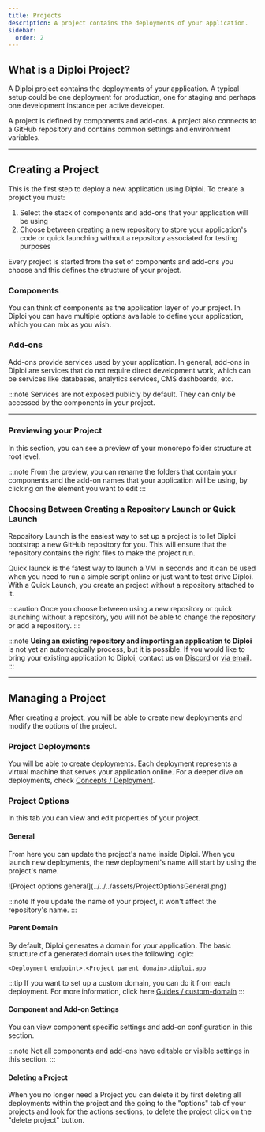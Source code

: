 ```yaml
---
title: Projects
description: A project contains the deployments of your application.
sidebar:
  order: 2
---
```



## What is a Diploi Project?

A Diploi project contains the deployments of your application. A typical setup could be one deployment for production, one for staging and perhaps one development instance per active developer.

A project is defined by components and add-ons. A project also connects to a GitHub repository and contains common settings and environment variables.

***

## Creating a Project

This is the first step to deploy a new application using Diploi. To create a project you must:

1. Select the stack of components and add-ons that your application will be using
2. Choose between creating a new repository to store your application's code or quick launching without a repository associated for testing purposes

Every project is started from the set of components and add-ons you choose and this defines the structure of your project.

### Components

You can think of components as the application layer of your project. In Diploi you can have multiple options available to define your application, which you can mix as you wish.

<ComponentList/>

### Add-ons

Add-ons provide services used by your application. In general, add-ons in Diploi are services that do not require direct development work, which can be services like databases, analytics services, CMS dashboards, etc.

:::note
Services are not exposed publicly by default. They can only be accessed by the components in your project.

<AddonList/>

***

### Previewing your Project

In this section, you can see a preview of your monorepo folder structure at root level.

<ImageToPNG src={CreateProjectPreview} alt='Create project preview'/>

:::note
From the preview, you can rename the folders that contain your components and the add-on names that your application will be using, by clicking on the element you want to edit
<ImageToPNG src={CreateProjectEditNames} alt='Edit component or add-on name'/>
:::

### Choosing Between Creating a Repository Launch  or Quick Launch

Repository Launch is the easiest way to set up a project is to let Diploi bootstrap a new GitHub repository for you. This will ensure that the repository contains the right files to make the project run.

Quick launck is the fatest way to launch a VM in seconds and it can be used when you need to run a simple script online or just want to test drive Diploi. With a Quick Launch, you create an project without a repository attached to it.

:::caution
Once you choose between using a new repository or quick launching without a repository, you will not be able to change the repository or add a repository.
:::

:::note
**Using an existing repository and importing an application to Diploi** is not yet an automagically process, but it is possible. If you would like to bring your existing application to Diploi, contact us on [Discord](https://discord.gg/YV6GYpbQRG) or [via email](mailto:hello@diploi.com).
:::

***

## Managing a Project

After creating a project, you will be able to create new deployments and modify the options of the project.

<ImageToPNG src={ProjectHomePage} alt='Project home page'/>

### Project Deployments

You will be able to create deployments. Each deployment represents a virtual machine that serves your application online. For a deeper dive on deployments, check [Concepts / Deployment](/concepts/deployment/).

### Project Options

In this tab you can view and edit properties of your project.

#### General

From here you can update the project's name inside Diploi. When you launch new deployments, the new deployment's name will start by using the project's name.

<ImageToPNG src={ProjectOptionsGeneral} alt='Project options general'/>
![Project options general](../../../assets/ProjectOptionsGeneral.png)

:::note
If you update the name of your project, it won't affect the repository's name.
:::

#### Parent Domain

By default, Diploi generates a domain for your application. The basic structure of a generated domain uses the following logic:

```
<Deployment endpoint>.<Project parent domain>.diploi.app
```

<ImageToPNG src={ProjectOptionsDomain} alt='Project options parent domain'/>

:::tip
If you want to set up a custom domain, you can do it from each deployment. For more information, click here [Guides / custom-domain](/guides/custom-domain/)
:::

#### Component and Add-on Settings

You can view component specific settings and add-on configuration in this section.

<ImageToPNG src={ProjectOptionsComponentsAndAddons} alt='Project options components and add-ons'/>

:::note
Not all components and add-ons have editable or visible settings in this section.
:::

#### Deleting a Project

When you no longer need a Project you can delete it by first deleting all deployments within the project and the going to the "options" tab of your projects and look for the actions sections, to delete the project click on the "delete project" button.

<ImageToPNG src={DeleteProject} alt='Delete project'/>


